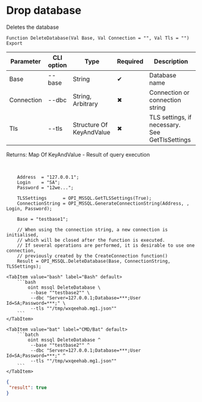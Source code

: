 ﻿---
sidebar_position: 2
description: Drop database and other functions to work with MSSQL in the Open Integration Package, a free open-source integration library for 1C:Enterprise 8, OneScript and CLI
keywords: [1C, 1С, 1С:Enterprise, 1С:Enterprise 8.3, API, Integration, Services, Exchange, OneScript, CLI, MSSQL]
---


# Drop database
 Deletes the database



`Function DeleteDatabase(Val Base, Val Connection = "", Val Tls = "") Export`

  | Parameter | CLI option | Type | Required | Description |
  |-|-|-|-|-|
  | Base | --base | String | &#x2714; | Database name |
  | Connection | --dbc | String, Arbitrary | &#x2716; | Connection or connection string |
  | Tls | --tls | Structure Of KeyAndValue | &#x2716; | TLS settings, if necessary. See GetTlsSettings |

  
  Returns:  Map Of KeyAndValue - Result of query execution

<br/>



```bsl title="1C:Enterprise/OneScript code example"
    Address  = "127.0.0.1";
    Login    = "SA";
    Password = "12we...";

    TLSSettings      = OPI_MSSQL.GetTLSSettings(True);
    ConnectionString = OPI_MSSQL.GenerateConnectionString(Address, , Login, Password);

    Base = "testbase1";

    // When using the connection string, a new connection is initialised,
    // which will be closed after the function is executed.
    // If several operations are performed, it is desirable to use one connection,
    // previously created by the CreateConnection function()
    Result = OPI_MSSQL.DeleteDatabase(Base, ConnectionString, TLSSettings);
```
 

 <Tabs>
  
    <TabItem value="bash" label="Bash" default>
        ```bash
            oint mssql DeleteDatabase \
             --base ""testbase2"" \
             --dbc "Server=127.0.0.1;Database=***;User Id=SA;Password=***;" \
             --tls ""/tmp/wxqeehab.mg1.json""
        ```
    </TabItem>
  
    <TabItem value="bat" label="CMD/Bat" default>
        ```batch
            oint mssql DeleteDatabase ^
             --base ""testbase2"" ^
             --dbc "Server=127.0.0.1;Database=***;User Id=SA;Password=***;" ^
             --tls ""/tmp/wxqeehab.mg1.json""
        ```
    </TabItem>
</Tabs>


```json title="Result"
{
 "result": true
}
```
